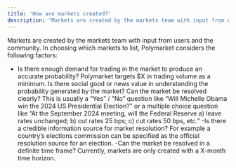 ```yaml
---
title: 'How are markets created?'
description: 'Markets are created by the markets team with input from users and the community. .'
---
```


Markets are created by the markets team with input from users and the community. In choosing which markets to list, Polymarket considers the following factors:

- Is there enough demand for trading in the market to produce an accurate probability? Polymarket targets $X in trading volume as a minimum. 
Is there social good or news value in understanding the probability generated by the market?
Can the market be resolved clearly? This is usually a “Yes” / “No” question like “Will Michelle Obama win the 2024 US Presidential Election?” or a multiple choice question like “At the September 2024 meeting, will the Federal Reserve a) leave rates unchanged; b) cut rates 25 bps; c) cut rates 50 bps, etc.” 
-Is there a credible information source for market resolution? For example a country’s elections commission can be specified as the official resolution source for an election.
-Can the market be resolved in a definite time frame? Currently, markets are only created with a X-month time horizon.